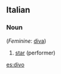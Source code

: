 ==Italian==

===Noun===
{{it-noun|div|m|o|i}} (''Feminine'': [[diva]])

# [[star]] (performer)

[[es:divo]]